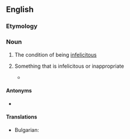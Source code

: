 ==English==

===Etymology===
{{prefix|en|in|felicity}}

===Noun===
{{en-noun|~|infelicities}}

# {{lb|en|uncountable}} The condition of being [[infelicitous]]
# {{lb|en|countable}} Something that is infelicitous or inappropriate
#* {{quote-journal|en|date=October 24, 2007|author=Jeffrey Alan Barrett|title=Approximate Truth and Descriptive Nesting|work=Erkenntnis|url=|doi=10.1007/s10670-007-9086-6|volume=68|issue=2|pages=
|passage=Returning to our own epistemic situation, we do not know the sense in which quantum mechanics and relativity will be taken to be approximately true after their descriptive '''infelicities''' are addressed.}}

====Antonyms====
* {{sense|condition}} {{l|en|felicity}}
====Translations====
{{trans-top| Something that is infelicitous or inappropriate}}
* Bulgarian: {{t+|bg| злополучие|n}}
{{trans-mid}}

{{trans-bottom}}